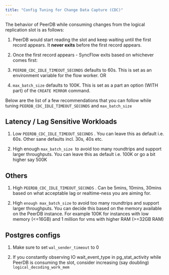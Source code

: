 ```yaml
---
title: "Config Tuning for Change Data Capture (CDC)"
---
```


The behavior of PeerDB while consuming changes from the logical replication slot is as follows:

1. PeerDB would start reading the slot and keep waiting until the first record appears. It **never exits** before the first record appears.

2. Once the first record appears - SyncFlow exits based on whichever comes first:

3. `PEERDB_CDC_IDLE_TIMEOUT_SECONDS` defaults to 60s. This is set as an environment variable for the flow worker. OR

4. `max_batch_size` defaults to 100K. This is set as a part an option (WITH part) of the `CREATE MIRROR` command.


Below are the list of a few recommendations that you can follow while tuning `PEERDB_CDC_IDLE_TIMEOUT_SECONDS` and `max_batch_size`

## Latency / Lag Sensitive Workloads

1. Low `PEERDB_CDC_IDLE_TIMEOUT_SECONDS` . You can leave this as default i.e. 60s. Other sane defaults incl. 30s, 40s etc.

2. High enough `max_batch_size`  to avoid too many roundtrips and support larger throughputs. You can leave this as default i.e. 100K or go a bit higher say 500K


## Others

1. High `PEERDB_CDC_IDLE_TIMEOUT_SECONDS` . Can be 5mins, 10mins, 30mins based on what acceptable lag or realtime-ness you are aiming for.

2. High `enough max_batch_size` to avoid too many roundtrips and support larger throughputs. You can decide this based on the memory available on the PeerDB instance. For example 100K for instances with low memory (&lt;=16GB) and 1 million for vms with higher RAM (&gt;=32GB RAM)


## Postgres configs

1. Make sure to set `wal_sender_timeout` to 0

2. If you constantly observing IO wait\_event\_type in pg\_stat\_activity while PeerDB is consuming the slot, consider increasing (say doubling) `logical_decoding_work_mem`